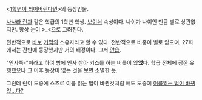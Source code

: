 <[[1학년이 되어버린다면]]>의 등장인물.

[[사사라 린]]과 같은 학급의 1학년 학생. [[보이쉬]] 속성이다. 나이가 나이인 만큼 별로 상관없지만. 항상 눈이 >_<으로 그려진다.

전반적으로 [[바보]] [[기믹]]의 소유자라고 할 수 있다. 전반적으로 비중이 별로 없으며, 27화에서는 간만에 등장했지만 거의 배경이다. 그저 [[안습]].

"인사쪽-"이라고 하여 뺨에 인사 삼아 키스를 하는 버릇이 있'''었'''다. 학급 전체에 잠깐 유행했으나 그 이후 등장이 없는 것을 보면 소멸한 듯.

그런데 린이 도중에 스즈로 이름 읽는 법이 바뀐것처럼 얘도 도중에 [http://blog.naver.com/gtjaewon/130081446533 이름읽는 법이 바뀌었...다?]
